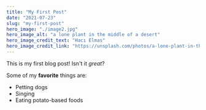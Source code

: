 ```yaml
---
title: "My First Post"
date: "2021-07-23"
slug: "my-first-post"
hero_image: "./image2.jpg"
hero_image_alt: "a lone plant in the middle of a desert"
hero_image_credit_text: "Hacı Elmas"
hero_image_credit_link: "https://unsplash.com/photos/a-lone-plant-in-the-middle-of-a-desert-ssuzh0347ps"
---
```


This is my first blog post! Isn't it *great*?

Some of my **favorite** things are:

* Petting dogs
* Singing
* Eating potato-based foods